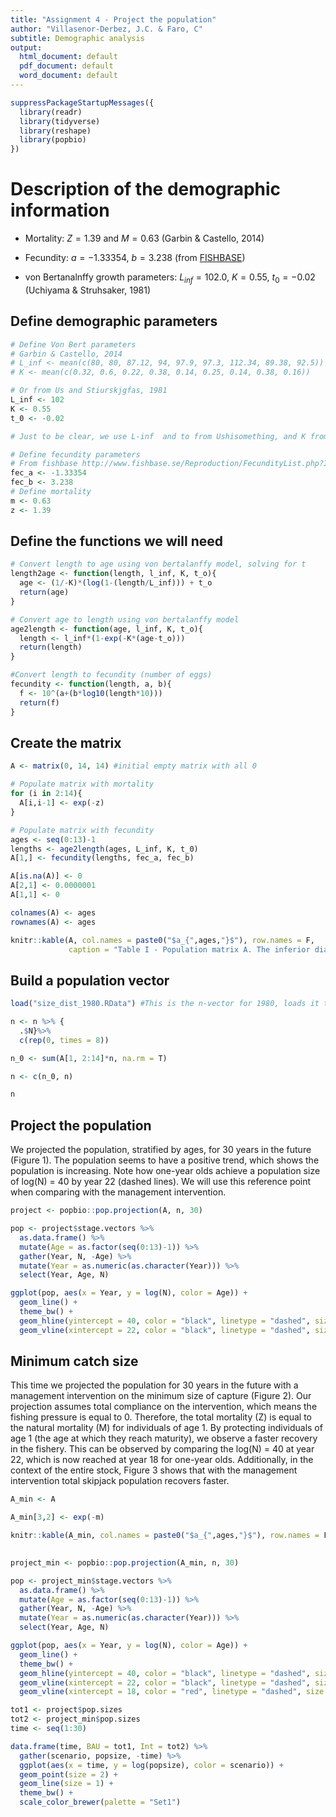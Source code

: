 ```yaml
---
title: "Assignment 4 - Project the population"
author: "Villasenor-Derbez, J.C. & Faro, C"
subtitle: Demographic analysis
output:
  html_document: default
  pdf_document: default
  word_document: default
---
```


```r
suppressPackageStartupMessages({
  library(readr)
  library(tidyverse)
  library(reshape)
  library(popbio)
})
```


# Description of the demographic information

  - Mortality: $Z = 1.39$ and $M = 0.63$ (Garbin & Castello, 2014)
  
  - Fecundity: $a = -1.33354$, $b = 3.238$ (from [FISHBASE](www.fishbase.org))
  
  - von Bertanalnffy growth parameters: $L_{inf} = 102.0$, $K = 0.55$, $t_0 = -0.02$ (Uchiyama & Struhsaker, 1981)

## Define demographic parameters

```r
# Define Von Bert parameters
# Garbin & Castello, 2014
# L_inf <- mean(c(80, 80, 87.12, 94, 97.9, 97.3, 112.34, 89.38, 92.5))
# K <- mean(c(0.32, 0.6, 0.22, 0.38, 0.14, 0.25, 0.14, 0.38, 0.16))

# Or from Us and Stiurskjgfas, 1981
L_inf <- 102
K <- 0.55
t_0 <- -0.02

# Just to be clear, we use L-inf  and to from Ushisomething, and K from the review

# Define fecundity parameters
# From fishbase http://www.fishbase.se/Reproduction/FecundityList.php?ID=107&GenusName=Katsuwonus&SpeciesName=pelamis&fc=416&StockCode=121
fec_a <- -1.33354
fec_b <- 3.238
# Define mortality
m <- 0.63
z <- 1.39

```

\clearpage

## Define the functions we will need

```r
# Convert length to age using von bertalanffy model, solving for t
length2age <- function(length, l_inf, K, t_o){
  age <- (1/-K)*(log(1-(length/L_inf))) + t_o
  return(age)
}

# Convert age to length using von bertalanffy model
age2length <- function(age, l_inf, K, t_o){
  length <- l_inf*(1-exp(-K*(age-t_o)))
  return(length)
}

#Convert length to fecundity (number of eggs)
fecundity <- function(length, a, b){
  f <- 10^(a+(b*log10(length*10)))
  return(f)
}
```

## Create the matrix

```r
A <- matrix(0, 14, 14) #initial empty matrix with all 0

# Populate matrix with mortality
for (i in 2:14){
  A[i,i-1] <- exp(-z)
}

# Populate matrix with fecundity
ages <- seq(0:13)-1
lengths <- age2length(ages, L_inf, K, t_0)
A[1,] <- fecundity(lengths, fec_a, fec_b)

A[is.na(A)] <- 0
A[2,1] <- 0.0000001
A[1,1] <- 0

colnames(A) <- ages
rownames(A) <- ages

knitr::kable(A, col.names = paste0("$a_{",ages,"}$"), row.names = F,
             caption = "Table I - Population matrix A. The inferior diagonal represents survivals, while the first row represents facundities.")
```

## Build a population vector

```r

load("size_dist_1980.RData") #This is the n-vector for 1980, loads it to a vector called n

n <- n %>% {
  .$N}%>% 
  c(rep(0, times = 8))

n_0 <- sum(A[1, 2:14]*n, na.rm = T)

n <- c(n_0, n)

n

```

## Project the population

We projected the population, stratified by ages, for 30 years in the future (Figure 1). The population seems to have a positive trend, which shows the population is increasing. Note how one-year olds achieve a population size of log(N) = 40 by year 22 (dashed lines). We will use this reference point when comparing with the management intervention.

```r

project <- popbio::pop.projection(A, n, 30)

```

```r
pop <- project$stage.vectors %>% 
  as.data.frame() %>% 
  mutate(Age = as.factor(seq(0:13)-1)) %>% 
  gather(Year, N, -Age) %>% 
  mutate(Year = as.numeric(as.character(Year))) %>% 
  select(Year, Age, N)

ggplot(pop, aes(x = Year, y = log(N), color = Age)) +
  geom_line() +
  theme_bw() +
  geom_hline(yintercept = 40, color = "black", linetype = "dashed", size = 1) +
  geom_vline(xintercept = 22, color = "black", linetype = "dashed", size = 1)

```

\clearpage

## Minimum catch size

This time we projected the population for 30 years in the future with a management intervention on the minimum size of capture (Figure 2). Our projection assumes total compliance on the intervention, which means the fishing pressure is equal to 0. Therefore, the total mortality (Z) is equal to the natural mortality (M) for individuals of age 1. By protecting individuals of age 1 (the age at which they reach maturity), we observe a faster recovery in the fishery. This can be observed by comparing the log(N) = 40 at year 22, which is now reached at year 18 for one-year olds. Additionally, in the context of the entire stock, Figure 3 shows that with the management intervention total skipjack population recovers faster.

```r

A_min <- A

A_min[3,2] <- exp(-m)

knitr::kable(A_min, col.names = paste0("$a_{",ages,"}$"), row.names = F, caption = "Table I - Population matrix A, modifying mortality of age 1 organisms. The inferior diagonal represents survivals, while the first row represents facundities.")
  
```

```r
project_min <- popbio::pop.projection(A_min, n, 30)

```

```r
pop <- project_min$stage.vectors %>% 
  as.data.frame() %>% 
  mutate(Age = as.factor(seq(0:13)-1)) %>% 
  gather(Year, N, -Age) %>% 
  mutate(Year = as.numeric(as.character(Year))) %>% 
  select(Year, Age, N)

ggplot(pop, aes(x = Year, y = log(N), color = Age)) +
  geom_line() +
  theme_bw() +
  geom_hline(yintercept = 40, color = "black", linetype = "dashed", size = 1) +
  geom_vline(xintercept = 22, color = "black", linetype = "dashed", size = 1) +
  geom_vline(xintercept = 18, color = "red", linetype = "dashed", size = 1)
```

```r

tot1 <- project$pop.sizes
tot2 <- project_min$pop.sizes
time <- seq(1:30)

data.frame(time, BAU = tot1, Int = tot2) %>% 
  gather(scenario, popsize, -time) %>% 
  ggplot(aes(x = time, y = log(popsize), color = scenario)) +
  geom_point(size = 2) +
  geom_line(size = 1) +
  theme_bw() +
  scale_color_brewer(palette = "Set1")

```

